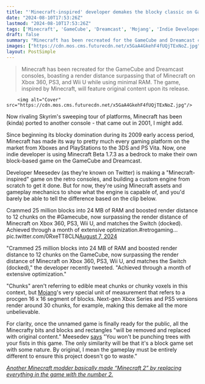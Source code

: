```yaml
---
title: "'Minecraft-inspired' developer demakes the blocky classic on GameCube with a version that somehow matches the Switch port"
date: "2024-08-10T17:53:26Z"
lastmod: "2024-08-10T17:53:26Z"
tags: ['Minecraft', 'GameCube', 'Dreamcast', 'Mojang', 'Indie Developer', 'Beta 1.7.3', 'Render Distance', 'Optimization']
draft: false
summary: "Minecraft has been recreated for the GameCube and Dreamcast consoles, boasting a render distance surpassing that of Minecraft on Xbox 360, PS3, and Wii U while using minimal RAM. The game, inspired by Minecraft, will feature original content upon its release."
images: ["https://cdn.mos.cms.futurecdn.net/x5GaA4GkehF4fUQjTExNoZ.jpg"]
layout: PostSimple
---
```

> Minecraft has been recreated for the GameCube and Dreamcast consoles, boasting a render distance surpassing that of Minecraft on Xbox 360, PS3, and Wii U while using minimal RAM. The game, inspired by Minecraft, will feature original content upon its release.


        <img alt="Cover" src="https://cdn.mos.cms.futurecdn.net/x5GaA4GkehF4fUQjTExNoZ.jpg"/>
        
Now rivaling Skyrim's sweeping tour of platforms, Minecraft has been (kinda) ported to another console - that came out in 2001, I might add.

Since beginning its blocky domination during its 2009 early access period, Minecraft has made its way to pretty much every gaming platform on the market from Xboxes and PlayStations to the 3DS and PS Vita. Now, one indie developer is using Minecraft Beta 1.7.3 as a bedrock to make their own block-based game on the GameCube and Dreamcast.

Developer Meesedev (as they’re known on Twitter) is making a "Minecraft-inspired" game on the retro consoles, and building a custom engine from scratch to get it done. But for now, they're using Minecraft assets and gameplay mechanics to show what the engine is capable of, and you'd barely be able to tell the difference based on the clip below.

Crammed 25 million blocks into 24 MB of RAM and boosted render distance to 12 chunks on the #Gamecube, now surpassing the render distance of Minecraft on Xbox 360, PS3, Wii U, and matches the Switch (docked). Achieved through a month of extensive optimization.#retrogaming… pic.twitter.com/0RxeTT8CLN[August 7, 2024](https://twitter.com/meesedev/status/1821204633374560646)

"Crammed 25 million blocks into 24 MB of RAM and boosted render distance to 12 chunks on the GameCube, now surpassing the render distance of Minecraft on Xbox 360, PS3, Wii U, and matches the Switch (docked)," the developer recently tweeted. "Achieved through a month of extensive optimization."

"Chunks" aren't referring to edible meat chunks or chunky voxels in this context, but [Mojang](https://www.gamesradar.com/tag/mojang/)'s very special unit of measurement that refers to a procgen 16 x 16 segment of blocks. Next-gen Xbox Series and PS5 versions render around 30 chunks, for example, making this demake all the more unbelievable.

For clarity, once the unnamed game is finally ready for the public, all the Minecrafty bits and blocks and rectangles "will be removed and replaced with original content." Meesedev [says](https://x.com/meesedev/status/1805758786864402791) "You won't be punching trees with your fists in this game. The only similarity will be that it's a block game set with some nature. By original, I mean the gameplay must be entirely different to ensure this project doesn't go to waste."

[<em>Another Minecraft modder basically made “Minecraft 2” by replacing everything in the game with the number 2.</em>](https://www.gamesradar.com/games/minecraft/minecraft-modder-makes-minecraft-2-by-replacing-literally-everything-in-mojangs-iconic-sandbox-game-with-the-number-2/)
        